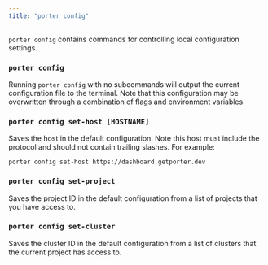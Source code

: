 ```yaml
---
title: "porter config"
---
```


`porter config` contains commands for controlling local configuration settings.

### `porter config`[](#porter-config "Direct link to heading")

Running `porter config` with no subcommands will output the current configuration file to the terminal. Note that this configuration may be overwritten through a combination of flags and environment variables.

### `porter config set-host [HOSTNAME]`[](#porter-config-set-host-hostname "Direct link to heading")

Saves the host in the default configuration. Note this host must include the protocol and should not contain trailing slashes. For example:

```
porter config set-host https://dashboard.getporter.dev
```

### `porter config set-project`[](#porter-config-set-project "Direct link to heading")

Saves the project ID in the default configuration from a list of projects that you have access to.

### `porter config set-cluster`[](#porter-config-set-cluster "Direct link to heading")

Saves the cluster ID in the default configuration from a list of clusters that the current project has access to.